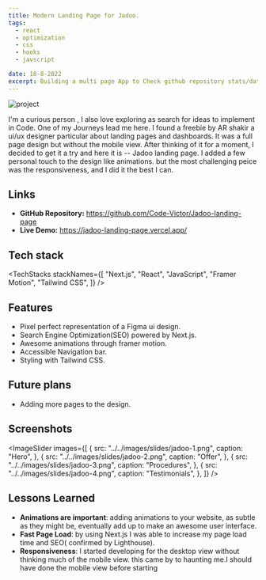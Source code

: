 ```yaml
---
title: Modern Landing Page for Jadoo.
tags:
  - react
  - optimization
  - css
  - hooks
  - javscript

date: 18-8-2022
excerpt: Building a multi page App to Check github repository stats/data at a glance
---
```


<Caption caption="jadoo landing page hero">
  <Image
    src="../../images/projects/jadoo-thumbnail-slim.png"
    alt="project"
    width={1651}
    height={640}
  />
</Caption>

I'm a curious person , I also love exploring as search for ideas to implement in Code. One of my Journeys lead me here.
I found a freebie by AR shakir a ui/ux designer particular about landing pages and dashboards. It was a full page design but without the mobile view.
After thinking of it for a moment, I decided to get it a try and here it is -- Jadoo landing page. I added a few personal touch to the design like animations.
but the most challenging peice was the responsiveness, and I did it the best I can.

## Links
- **GitHub Repository:** <a target="_blank" href="https://github.com/Code-Victor/Jadoo-landing-page">https://github.com/Code-Victor/Jadoo-landing-page</a>
- **Live Demo:** <a target="_blank" href="https://jadoo-landing-page.vercel.app/">https://jadoo-landing-page.vercel.app/</a>

## Tech stack

<TechStacks
  stackNames={[
    "Next.js",
    "React",
    "JavaScript",
    "Framer Motion",
    "Tailwind CSS",
  ]}
/>

## Features

- Pixel perfect representation of a Figma ui design.
- Search Engine Optimization(SEO) powered by Next.js.
- Awesome animations through framer motion.
- Accessible Navigation bar.
- Styling with Tailwind CSS.

## Future plans

- Adding more pages to the design.

## Screenshots

<ImageSlider
  images={[
    {
      src: "../../images/slides/jadoo-1.png",
      caption: "Hero",
    },
    {
      src: "../../images/slides/jadoo-2.png",
      caption: "Offer",
    },
    {
      src: "../../images/slides/jadoo-3.png",
      caption: "Procedures",
    },
    {
      src: "../../images/slides/jadoo-4.png",
      caption: "Testimonials",
    },
  ]}
/>

## Lessons Learned

- **Animations are important**: adding animations to your website, as subtle as they might be, eventually add up to make an awesome user interface.
- **Fast Page Load**: by using Next.js I was able to increase my page load time and SEO( confirmed by Lighthouse).
- **Responsiveness**: I started developing for the desktop view without thinking much of the mobile view. this came by to haunting me.I should have done the mobile view before starting
